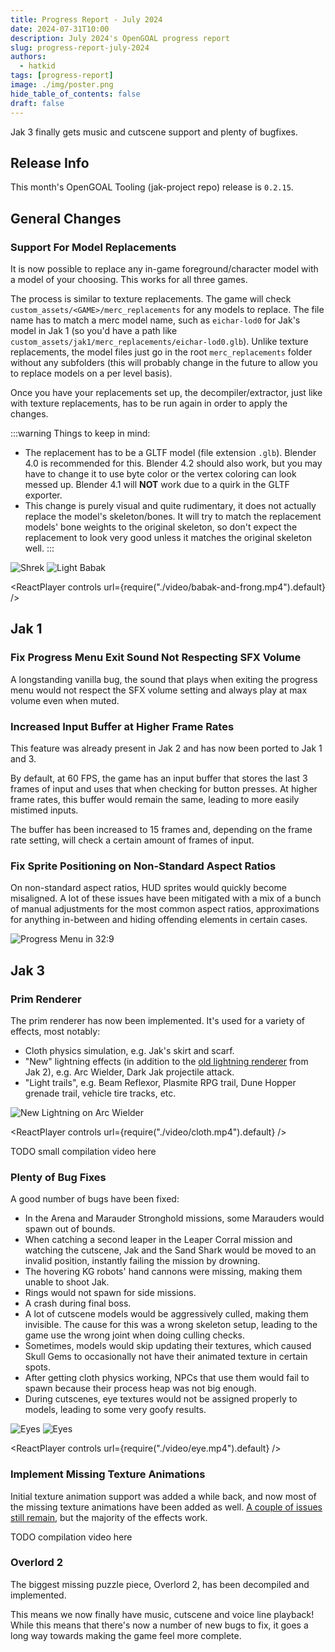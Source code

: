 ```yaml
---
title: Progress Report - July 2024
date: 2024-07-31T10:00
description: July 2024's OpenGOAL progress report
slug: progress-report-july-2024
authors:
  - hatkid
tags: [progress-report]
image: ./img/poster.png
hide_table_of_contents: false
draft: false
---
```


<head>
  <meta name="twitter:card" content="summary_large_image" />
</head>

Jak 3 finally gets music and cutscene support and plenty of bugfixes.

<!--truncate-->

## Release Info

This month's OpenGOAL Tooling (jak-project repo) release is `0.2.15`.

<div className="row markdownMarginBottom">
  <div className="col col--12">
    <LauncherDownloadLink />
  </div>
</div>

## General Changes

### Support For Model Replacements <PRLink href="https://github.com/open-goal/jak-project/pull/3597"/>

It is now possible to replace any in-game foreground/character model with a model of your choosing. This works for all three games.

The process is similar to texture replacements. The game will check `custom_assets/<GAME>/merc_replacements` for any models to replace. The file name has to match a merc model name, such as `eichar-lod0` for Jak's model in Jak 1 (so you'd have a path like `custom_assets/jak1/merc_replacements/eichar-lod0.glb`). Unlike texture replacements, the model files just go in the root `merc_replacements` folder without any subfolders (this will probably change in the future to allow you to replace models on a per level basis).

Once you have your replacements set up, the decompiler/extractor, just like with texture replacements, has to be run again in order to apply the changes.

:::warning
Things to keep in mind:

- The replacement has to be a GLTF model (file extension `.glb`). Blender 4.0 is recommended for this. Blender 4.2 should also work, but you may have to change it to use byte color or the vertex coloring can look messed up. Blender 4.1 will **NOT** work due to a quirk in the GLTF exporter.
- This change is purely visual and quite rudimentary, it does not actually replace the model's skeleton/bones. It will try to match the replacement models' bone weights to the original skeleton, so don't expect the replacement to look very good unless it matches the original skeleton well.
:::

![Shrek](img/shrexter.png)
![Light Babak](img/babak-drip.png)

<ReactPlayer controls url={require("./video/babak-and-frong.mp4").default} />

## Jak 1

### Fix Progress Menu Exit Sound Not Respecting SFX Volume <PRLink href="https://github.com/open-goal/jak-project/pull/3574"/>

A longstanding vanilla bug, the sound that plays when exiting the progress menu would not respect the SFX volume setting and always play at max volume even when muted.

### Increased Input Buffer at Higher Frame Rates <PRLink href="https://github.com/open-goal/jak-project/pull/3578"/>

This feature was already present in Jak 2 and has now been ported to Jak 1 and 3.

By default, at 60 FPS, the game has an input buffer that stores the last 3 frames of input and uses that when checking for button presses. At higher frame rates, this buffer would remain the same, leading to more easily mistimed inputs.

The buffer has been increased to 15 frames and, depending on the frame rate setting, will check a certain amount of frames of input.

### Fix Sprite Positioning on Non-Standard Aspect Ratios <PRLink href="https://github.com/open-goal/jak-project/pull/3596"/>

On non-standard aspect ratios, HUD sprites would quickly become misaligned. A lot of these issues have been mitigated with a mix of a bunch of manual adjustments for the most common aspect ratios, approximations for anything in-between and hiding offending elements in certain cases.

![Progress Menu in 32:9](img/progress-32-9.png)

## Jak 3

### Prim Renderer <PRLink href="https://github.com/open-goal/jak-project/pull/3607"/> <PRLink href="https://github.com/open-goal/jak-project/pull/3609"/>

The prim renderer has now been implemented. It's used for a variety of effects, most notably:

- Cloth physics simulation, e.g. Jak's skirt and scarf.
- "New" lightning effects (in addition to the [old lightning renderer](https://www.youtube.com/watch?v=-Sawjr8fJQ0) from Jak 2), e.g. Arc Wielder, Dark Jak projectile attack.
- "Light trails", e.g. Beam Reflexor, Plasmite RPG trail, Dune Hopper grenade trail, vehicle tire tracks, etc.

![New Lightning on Arc Wielder](img/poster.png)

<ReactPlayer controls url={require("./video/cloth.mp4").default} />

TODO small compilation video here

### Plenty of Bug Fixes <PRLink href="https://github.com/open-goal/jak-project/pull/3581"/> <PRLink href="https://github.com/open-goal/jak-project/pull/3584"/> <PRLink href="https://github.com/open-goal/jak-project/pull/3593"/> <PRLink href="https://github.com/open-goal/jak-project/pull/3603"/> <PRLink href="https://github.com/open-goal/jak-project/pull/3606"/>

A good number of bugs have been fixed:

- In the Arena and Marauder Stronghold missions, some Marauders would spawn out of bounds.
- When catching a second leaper in the Leaper Corral mission and watching the cutscene, Jak and the Sand Shark would be moved to an invalid position, instantly failing the mission by drowning.
- The hovering KG robots' hand cannons were missing, making them unable to shoot Jak.
- Rings would not spawn for side missions.
- A crash during final boss.
- A lot of cutscene models would be aggressively culled, making them invisible. The cause for this was a wrong skeleton setup, leading to the game use the wrong joint when doing culling checks.
- Sometimes, models would skip updating their textures, which caused Skull Gems to occasionally not have their animated texture in certain spots.
- After getting cloth physics working, NPCs that use them would fail to spawn because their process heap was not big enough.
- During cutscenes, eye textures would not be assigned properly to models, leading to some very goofy results.

![Eyes](img/eye.png)
![Eyes](img/eye1.png)

<ReactPlayer controls url={require("./video/eye.mp4").default} />

### Implement Missing Texture Animations <PRLink href="https://github.com/open-goal/jak-project/pull/3577"/> <PRLink href="https://github.com/open-goal/jak-project/pull/3586"/> <PRLink href="https://github.com/open-goal/jak-project/pull/3587"/> <PRLink href="https://github.com/open-goal/jak-project/pull/3586"/> <PRLink href="https://github.com/open-goal/jak-project/pull/3611"/>

Initial texture animation support was added a while back, and now most of the missing texture animations have been added as well. [A couple of issues still remain](https://github.com/open-goal/jak-project/issues/3582), but the majority of the effects work.

TODO compilation video here

### Overlord 2 <PRLink href="https://github.com/open-goal/jak-project/pull/3567"/>

The biggest missing puzzle piece, Overlord 2, has been decompiled and implemented.

This means we now finally have music, cutscene and voice line playback! While this means that there's now a number of new bugs to fix, it goes a long way towards making the game feel more complete.
